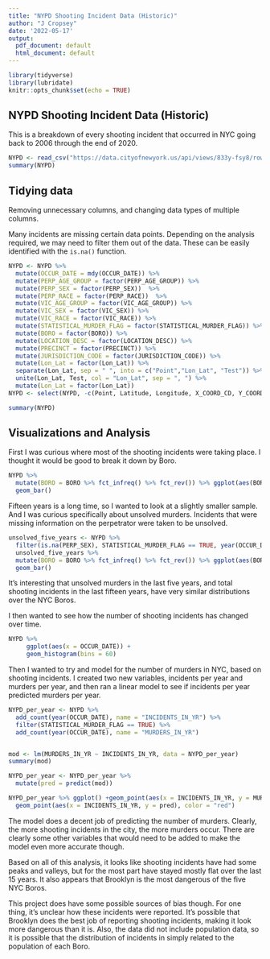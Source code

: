 ---
title: "NYPD Shooting Incident Data (Historic)"
author: "J Cropsey"
date: '2022-05-17'
output:
  pdf_document: default
  html_document: default
---

```{r setup, include=FALSE}
library(tidyverse)
library(lubridate)
knitr::opts_chunk$set(echo = TRUE)
```

## NYPD Shooting Incident Data (Historic)

This is a breakdown of every shooting incident that occurred in NYC going back to 2006 through the end of 2020.

```{r readData}
NYPD <- read_csv("https://data.cityofnewyork.us/api/views/833y-fsy8/rows.csv?accessType=DOWNLOAD")
summary(NYPD)
```

## Tidying data
Removing unnecessary columns, and changing data types of multiple columns.

Many incidents are missing certain data points. Depending on the analysis required, we may need to filter them out of the data. These can be easily identified with the ```is.na()``` function.

```{r tidy}
NYPD <- NYPD %>%
  mutate(OCCUR_DATE = mdy(OCCUR_DATE)) %>% 
  mutate(PERP_AGE_GROUP = factor(PERP_AGE_GROUP)) %>% 
  mutate(PERP_SEX = factor(PERP_SEX))  %>% 
  mutate(PERP_RACE = factor(PERP_RACE))  %>% 
  mutate(VIC_AGE_GROUP = factor(VIC_AGE_GROUP)) %>% 
  mutate(VIC_SEX = factor(VIC_SEX)) %>% 
  mutate(VIC_RACE = factor(VIC_RACE)) %>% 
  mutate(STATISTICAL_MURDER_FLAG = factor(STATISTICAL_MURDER_FLAG)) %>% 
  mutate(BORO = factor(BORO)) %>% 
  mutate(LOCATION_DESC = factor(LOCATION_DESC)) %>% 
  mutate(PRECINCT = factor(PRECINCT)) %>% 
  mutate(JURISDICTION_CODE = factor(JURISDICTION_CODE)) %>% 
  mutate(Lon_Lat = factor(Lon_Lat)) %>%
  separate(Lon_Lat, sep = " ", into = c("Point","Lon_Lat", "Test")) %>%
  unite(Lon_Lat, Test, col = "Lon_Lat", sep = ", ") %>%
  mutate(Lon_Lat = factor(Lon_Lat))
NYPD <- select(NYPD, -c(Point, Latitude, Longitude, X_COORD_CD, Y_COORD_CD, INCIDENT_KEY))

summary(NYPD)
```

## Visualizations and Analysis

First I was curious where most of the shooting incidents were taking place. I thought it would be good to break it down by Boro.

```{r locations}
NYPD %>%
  mutate(BORO = BORO %>% fct_infreq() %>% fct_rev()) %>% ggplot(aes(BORO)) +
  geom_bar()
```

Fifteen years is a long time, so I wanted to look at a slightly smaller sample. And I was curious specifically about unsolved murders. Incidents that were missing information on the perpetrator were taken to be unsolved.

```{r five_years}
unsolved_five_years <- NYPD %>%
  filter(is.na(PERP_SEX), STATISTICAL_MURDER_FLAG == TRUE, year(OCCUR_DATE) > 2015) 
  unsolved_five_years %>%
  mutate(BORO = BORO %>% fct_infreq() %>% fct_rev()) %>% ggplot(aes(BORO)) +
  geom_bar()
```

It's interesting that unsolved murders in the last five years, and total shooting incidents in the last fifteen years, have very similar distributions over the NYC Boros.

I then wanted to see how the number of shooting incidents has changed over time.
```{r histo}
NYPD %>%
     ggplot(aes(x = OCCUR_DATE)) +
     geom_histogram(bins = 60)
```

Then I wanted to try and model for the number of murders in NYC, based on shooting incidents. I created two new variables, incidents per year and murders per year, and then ran a linear model to see if incidents per year predicted murders per year.
```{r model}
NYPD_per_year <- NYPD %>%
  add_count(year(OCCUR_DATE), name = "INCIDENTS_IN_YR") %>%
  filter(STATISTICAL_MURDER_FLAG == TRUE) %>%
  add_count(year(OCCUR_DATE), name = "MURDERS_IN_YR")


mod <- lm(MURDERS_IN_YR ~ INCIDENTS_IN_YR, data = NYPD_per_year)
summary(mod)

NYPD_per_year <- NYPD_per_year %>%
  mutate(pred = predict(mod))

NYPD_per_year %>% ggplot() +geom_point(aes(x = INCIDENTS_IN_YR, y = MURDERS_IN_YR), color = "blue") + 
  geom_point(aes(x = INCIDENTS_IN_YR, y = pred), color = "red")
```   
     
The model does a decent job of predicting the number of murders. Clearly, the more shooting incidents in the city, the more murders occur. There are clearly some other variables that would need to be added to make the model even more accurate though. 

Based on all of this analysis, it looks like shooting incidents have had some peaks and valleys, but for the most part have stayed mostly flat over the last 15 years. It also appears that Brooklyn is the most dangerous of the five NYC Boros.

This project does have some possible sources of bias though. For one thing, it's unclear how these incidents were reported. It's possible that Brooklyn does the best job of reporting shooting incidents, making it look more dangerous than it is. Also, the data did not include population data, so it is possible that the distribution of incidents in simply related to the population of each Boro.

